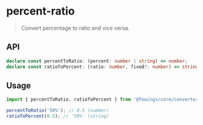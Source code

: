 # percent-ratio

> Convert percentage to ratio and vice versa.

## API

```ts
declare const percentToRatio: (percent: number | string) => number;
declare const ratioToPercent: (ratio: number, fixed?: number) => string;
```

## Usage

```ts
import { percentToRatio, ratioToPercent } from '@fewings/core/converter';

percentToRatio('50%'); // 0.5 (number)
ratioToPercent(0.5); // '50%' (string)
```
